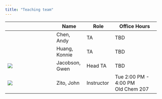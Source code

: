 ```yaml
---
title: "Teaching team"
---
```


+--------------------------+----------------+---------------+------------------------+
|                          | Name           | Role          | Office Hours           |
+==========================+================+===============+========================+
|                          | Chen, Andy     | TA            | TBD                    |
+--------------------------+----------------+---------------+------------------------+
|                          | Huang, Konnie  | TA            | TBD                    |
+--------------------------+----------------+---------------+------------------------+
| ![](jacobson.jpg){.circ} | Jacobson, Gwen | Head TA       | TBD                    |
+--------------------------+----------------+---------------+------------------------+
| ![](zito.jpg){.circ}     | Zito, John     | Instructor    | Tue 2:00 PM - 4:00 PM\ |
|                          |                |               | Old Chem 207           |
+--------------------------+----------------+---------------+------------------------+
